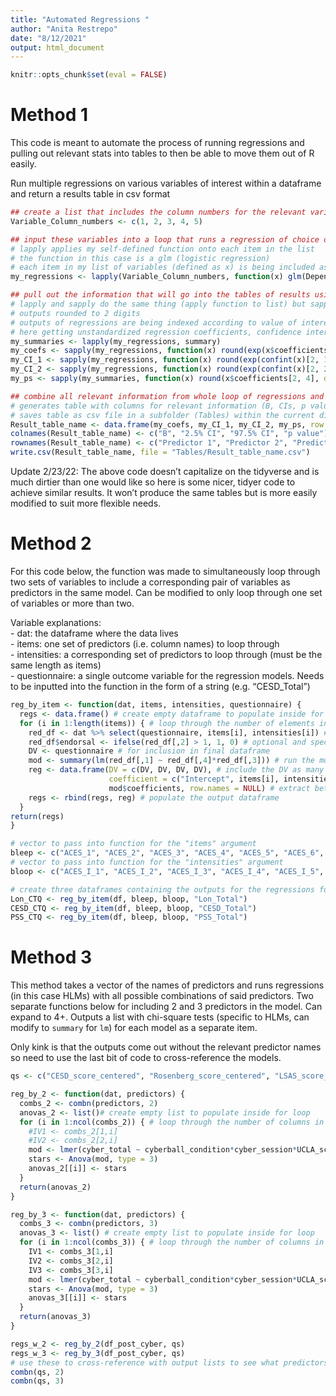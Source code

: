 ```yaml
---
title: "Automated Regressions "
author: "Anita Restrepo"
date: "8/12/2021"
output: html_document
---
```

```r
knitr::opts_chunk$set(eval = FALSE)
```
  
# Method 1  
  
This code is meant to automate the process of running regressions and pulling out relevant stats into tables to then be able to move them out of R easily.  
  
Run multiple regressions on various variables of interest within a dataframe and return a results table in csv format
```r
## create a list that includes the column numbers for the relevant variables to subsequently put into regression loops
Variable_Column_numbers <- c(1, 2, 3, 4, 5)

## input these variables into a loop that runs a regression of choice on each of the variables
# lapply applies my self-defined function onto each item in the list
# the function in this case is a glm (logistic regression)
# each item in my list of variables (defined as x) is being included as a predictor in the models by selecting the relevant column from my dataframe
my_regressions <- lapply(Variable_Column_numbers, function(x) glm(Dependent_Variable ~ dataframe[,x] + covariate1 + covariate2, family = binomial, data = dataframe))

## pull out the information that will go into the tables of results using multiple loops that iterate over the output of the previous regression loop
# lapply and sapply do the same thing (apply function to list) but sapply returns a vector while lapply returns a list
# outputs rounded to 2 digits
# outputs of regressions are being indexed according to value of interest (e.g. 2nd item in coefficients)
# here getting unstandardized regression coefficients, confidence intervals and p values
my_summaries <- lapply(my_regressions, summary)
my_coefs <- sapply(my_regressions, function(x) round(exp(x$coefficients[2]), digits = 2))
my_CI_1 <- sapply(my_regressions, function(x) round(exp(confint(x)[2, 1]), digits =2)) 
my_CI_2 <- sapply(my_regressions, function(x) round(exp(confint(x)[2, 2]), digits = 2))
my_ps <- sapply(my_summaries, function(x) round(x$coefficients[2, 4], digits=2))

## combine all relevant information from whole loop of regressions and save into one dataframe
# generates table with columns for relevant information (B, CIs, p values) and each row is for one variable of interest (here as predictor in regression models)
# saves table as csv file in a subfolder (Tables) within the current directory
Result_table_name <- data.frame(my_coefs, my_CI_1, my_CI_2, my_ps, row.names = NULL)
colnames(Result_table_name) <- c("B", "2.5% CI", "97.5% CI", "p value")
rownames(Result_table_name) <- c("Predictor 1", "Predictor 2", "Predictor 3")
write.csv(Result_table_name, file = "Tables/Result_table_name.csv")
```
  
Update 2/23/22: The above code doesn't capitalize on the tidyverse and is much dirtier than one would like so here is some nicer, tidyer code to achieve similar results. It won't produce the same tables but is more easily modified to suit more flexible needs.  
  
# Method 2  
  
For this code below, the function was made to simultaneously loop through two sets of variables to include a corresponding pair of variables as predictors in the same model. Can be modified to only loop through one set of variables or more than two.  
  
Variable explanations:  
- dat: the dataframe where the data lives  
- items: one set of predictors (i.e. column names) to loop through  
- intensities: a corresponding set of predictors to loop through (must be the same length as items)  
- questionnaire: a single outcome variable for the regression models. Needs to be inputted into the function in the form of a string (e.g. "CESD_Total")  
```r
reg_by_item <- function(dat, items, intensities, questionnaire) {
  regs <- data.frame() # create empty dataframe to populate inside for loop
  for (i in 1:length(items)) { # loop through the number of elements in the "items" vector
    red_df <- dat %>% select(questionnaire, items[i], intensities[i]) # create a reduced dataframe (red_df) that only contains our variables of interest
    red_df$endorsal <- ifelse(red_df[,2] > 1, 1, 0) # optional and specific to this data (creating new variable)
    DV <- questionnaire # for inclusion in final dataframe
    mod <- summary(lm(red_df[,1] ~ red_df[,4]*red_df[,3])) # run the model and call summary to extract stats
    reg <- data.frame(DV = c(DV, DV, DV, DV), # include the DV as many times as number of coefficients in your model output
                      coefficient = c("Intercept", items[i], intensities[i], "interaction"), # label for each coefficient
                      mod$coefficients, row.names = NULL) # extract betas, standard errors, t-vals and p-vals
    regs <- rbind(regs, reg) # populate the output dataframe
  }
return(regs)  
}

# vector to pass into function for the "items" argument
bleep <- c("ACES_1", "ACES_2", "ACES_3", "ACES_4", "ACES_5", "ACES_6", "ACES_7", "ACES_8", "ACES_9", "ACES_10")
# vector to pass into function for the "intensities" argument
bloop <- c("ACES_I_1", "ACES_I_2", "ACES_I_3", "ACES_I_4", "ACES_I_5", "ACES_I_6", "ACES_I_7", "ACES_I_8", "ACES_I_9", "ACES_I_10")

# create three dataframes containing the outputs for the regressions for three deffierent DVs
Lon_CTQ <- reg_by_item(df, bleep, bloop, "Lon_Total")
CESD_CTQ <- reg_by_item(df, bleep, bloop, "CESD_Total")
PSS_CTQ <- reg_by_item(df, bleep, bloop, "PSS_Total")

```
  
# Method 3  
This method takes a vector of the names of predictors and runs regressions (in this case HLMs) with all possible combinations of said predictors. Two separate functions below for including 2 and 3 predictors in the model. Can expand to 4+. Outputs a list with chi-square tests (specific to HLMs, can modify to `summary` for `lm`) for each model as a separate item.     
  
Only kink is that the outputs come out without the relevant predictor names so need to use the last bit of code to cross-reference the models.  
```r
qs <- c("CESD_score_centered", "Rosenberg_score_centered", "LSAS_score_centered", "BAI_score_centered")

reg_by_2 <- function(dat, predictors) {
  combs_2 <- combn(predictors, 2)
  anovas_2 <- list()# create empty list to populate inside for loop
  for (i in 1:ncol(combs_2)) { # loop through the number of columns in the combinations list
    #IV1 <- combs_2[1,i]
    #IV2 <- combs_2[2,i]
    mod <- lmer(cyber_total ~ cyberball_condition*cyber_session*UCLA_score_centered + dat[[combs_2[1,i]]] + dat[[combs_2[2,i]]] + (1 + cyber_session|Subject), data = dat, REML = F) # run the model
    stars <- Anova(mod, type = 3)
    anovas_2[[i]] <- stars
  }
  return(anovas_2)
}

reg_by_3 <- function(dat, predictors) {
  combs_3 <- combn(predictors, 3)
  anovas_3 <- list() # create empty list to populate inside for loop
  for (i in 1:ncol(combs_3)) { # loop through the number of columns in the combinations list
    IV1 <- combs_3[1,i]
    IV2 <- combs_3[2,i]
    IV3 <- combs_3[3,i]
    mod <- lmer(cyber_total ~ cyberball_condition*cyber_session*UCLA_score_centered + dat[[IV1]] + dat[[IV2]] + dat[[IV3]] + (1 + cyber_session|Subject), data = dat, REML = F) # run the model
    stars <- Anova(mod, type = 3)
    anovas_3[[i]] <- stars
  }
  return(anovas_3)
}

regs_w_2 <- reg_by_2(df_post_cyber, qs)
regs_w_3 <- reg_by_3(df_post_cyber, qs)
# use these to cross-reference with output lists to see what predictors are where
combn(qs, 2)
combn(qs, 3)
```

  